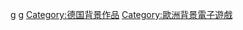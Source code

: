 [[Category:各国背景电子游戏|g]]
[[Category:欧洲各国背景电子游戏|g]]
[[Category:德国背景作品|Category:德国背景作品]]
[[Category:歐洲背景電子遊戲|Category:歐洲背景電子遊戲]]